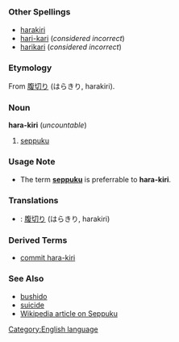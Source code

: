 =={{en}}==
[[Category:English language]]
===Other Spellings===
*[[harakiri]]
*[[hari-kari]] (''considered incorrect'')
*[[harikari]] (''considered incorrect'')
===Etymology===
From {{ja}} [[腹切り]] (はらきり, harakiri).
===Noun===
'''hara-kiri''' (''uncountable'')

#[[seppuku]]
===Usage Note===
*The term '''[[seppuku]]''' is preferrable to '''hara-kiri'''.

===Translations===
*{{ja}}: [[腹切り]] (はらきり, harakiri)
===Derived Terms===
*[[commit hara-kiri]]
===See Also===
*[[bushido]]
*[[suicide]]
*[[w:seppuku|Wikipedia article on Seppuku]]